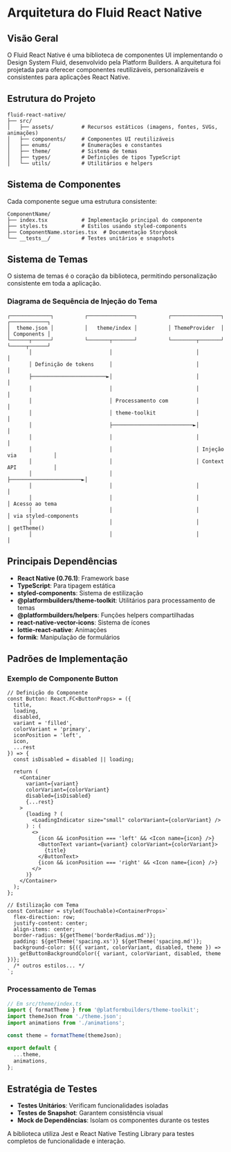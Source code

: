 # Arquitetura do Fluid React Native

## Visão Geral

O Fluid React Native é uma biblioteca de componentes UI implementando o Design System Fluid, desenvolvido pela Platform Builders. A arquitetura foi projetada para oferecer componentes reutilizáveis, personalizáveis e consistentes para aplicações React Native.

## Estrutura do Projeto

```
fluid-react-native/
├── src/
│   ├── assets/         # Recursos estáticos (imagens, fontes, SVGs, animações)
│   ├── components/     # Componentes UI reutilizáveis
│   ├── enums/          # Enumerações e constantes
│   ├── theme/          # Sistema de temas
│   ├── types/          # Definições de tipos TypeScript
│   └── utils/          # Utilitários e helpers
```

## Sistema de Componentes

Cada componente segue uma estrutura consistente:

```
ComponentName/
├── index.tsx           # Implementação principal do componente
├── styles.ts           # Estilos usando styled-components
├── ComponentName.stories.tsx  # Documentação Storybook
└── __tests__/          # Testes unitários e snapshots
```

## Sistema de Temas

O sistema de temas é o coração da biblioteca, permitindo personalização consistente em toda a aplicação.

### Diagrama de Sequência de Injeção do Tema

```
┌─────────────┐          ┌───────────────┐          ┌────────────────┐          ┌────────────┐
│  theme.json │          │   theme/index │          │ ThemeProvider  │          │ Components │
└──────┬──────┘          └───────┬───────┘          └────────┬───────┘          └─────┬──────┘
       │                         │                           │                        │
       │ Definição de tokens     │                           │                        │
       ├────────────────────────►│                           │                        │
       │                         │                           │                        │
       │                         │ Processamento com         │                        │
       │                         │ theme-toolkit             │                        │
       │                         ├──────────────────────────►│                        │
       │                         │                           │                        │
       │                         │                           │ Injeção via            │
       │                         │                           │ Context API            │
       │                         │                           ├───────────────────────►│
       │                         │                           │                        │
       │                         │                           │                        │ Acesso ao tema
       │                         │                           │                        │ via styled-components
       │                         │                           │                        │ getTheme()
       │                         │                           │                        │
```

## Principais Dependências

- **React Native (0.76.1)**: Framework base
- **TypeScript**: Para tipagem estática
- **styled-components**: Sistema de estilização
- **@platformbuilders/theme-toolkit**: Utilitários para processamento de temas
- **@platformbuilders/helpers**: Funções helpers compartilhadas
- **react-native-vector-icons**: Sistema de ícones
- **lottie-react-native**: Animações
- **formik**: Manipulação de formulários

## Padrões de Implementação

### Exemplo de Componente Button

```tsx
// Definição do Componente
const Button: React.FC<ButtonProps> = ({
  title,
  loading,
  disabled,
  variant = 'filled',
  colorVariant = 'primary',
  iconPosition = 'left',
  icon,
  ...rest
}) => {
  const isDisabled = disabled || loading;

  return (
    <Container
      variant={variant}
      colorVariant={colorVariant}
      disabled={isDisabled}
      {...rest}
    >
      {loading ? (
        <LoadingIndicator size="small" colorVariant={colorVariant} />
      ) : (
        <>
          {icon && iconPosition === 'left' && <Icon name={icon} />}
          <ButtonText variant={variant} colorVariant={colorVariant}>
            {title}
          </ButtonText>
          {icon && iconPosition === 'right' && <Icon name={icon} />}
        </>
      )}
    </Container>
  );
};

// Estilização com Tema
const Container = styled(Touchable)<ContainerProps>`
  flex-direction: row;
  justify-content: center;
  align-items: center;
  border-radius: ${getTheme('borderRadius.md')};
  padding: ${getTheme('spacing.xs')} ${getTheme('spacing.md')};
  background-color: ${({ variant, colorVariant, disabled, theme }) =>
    getButtonBackgroundColor({ variant, colorVariant, disabled, theme })};
  /* outros estilos... */
`;
```

### Processamento de Temas

```typescript
// Em src/theme/index.ts
import { formatTheme } from '@platformbuilders/theme-toolkit';
import themeJson from './theme.json';
import animations from './animations';

const theme = formatTheme(themeJson);

export default {
  ...theme,
  animations,
};
```

## Estratégia de Testes

- **Testes Unitários**: Verificam funcionalidades isoladas
- **Testes de Snapshot**: Garantem consistência visual
- **Mock de Dependências**: Isolam os componentes durante os testes

A biblioteca utiliza Jest e React Native Testing Library para testes completos de funcionalidade e interação.
